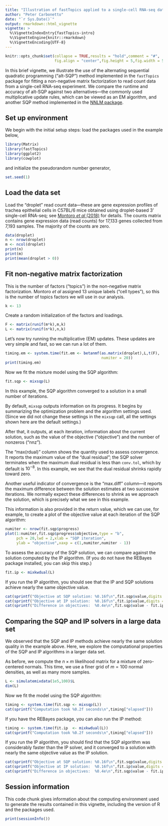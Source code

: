 ```yaml
---
title: "Illustration of fastTopics applied to a single-cell RNA-seq data set"
author: "Peter Carbonetto"
date: "`r Sys.Date()`"
output: rmarkdown::html_vignette
vignette: >
  %\VignetteIndexEntry{fastTopics-intro}
  %\VignetteEngine{knitr::rmarkdown}
  %\VignetteEncoding{UTF-8}
---
```


```r
knitr::opts_chunk$set(collapse = TRUE,results = "hold",comment = "#",
                      fig.align = "center",fig.height = 5,fig.width = 5)
```

In this brief vignette, we illustrate the use of the alternating
sequential quadratic programming ("alt-SQP") method implemented in the
`fastTopics` package for fitting a non-negative matrix factorization
to read count data from a single-cell RNA-seq experiment. We compare
the runtime and accuracy of alt-SQP against two alternatives---the
commonly used multiplicative update rules, which can be viewed as an
EM algorithm, and another SQP method implemented in the
[NNLM package][NNLM].

## Set up environment

We begin with the initial setup steps: load the packages used in the
example below,

```r
library(Matrix)
library(fastTopics)
library(ggplot2)
library(cowplot)
```

and initialize the pseudorandom number generator,

```r
set.seed(1)
```

## Load the data set

Load the "droplet" read count data---these are gene expression
profiles of trachea epithelial cells in C57BL/6 mice obtained using
droplet-based 3' single-cell RNA-seq; see [Montoro *et al*
(2018)][montoro-paper] for details. The counts matrix contains gene
expression data (read counts) for 17,133 genes collected from 7,193
samples. The majority of the counts are zero.

```r
data(droplet)
n <- nrow(droplet)
m <- ncol(droplet)
print(n)
print(m)
print(mean(droplet > 0))
```

## Fit non-negative matrix factorization

This is the number of factors ("topics") in the non-negative matrix
factorization. Montoro *et al* assigned 13 unique labels ("cell
types"), so this is the number of topics factors we will use in our
analysis.

```r
k <- 13
```

Create a random initialization of the factors and loadings.

```r
F <- matrix(runif(m*k),m,k)
L <- matrix(runif(n*k),n,k)
```

Let's now try running the multiplicative (EM) updates. These updates
are very simple and fast, so we can run a lot of them.

```r
timing.em <- system.time(fit.em <- betanmf(as.matrix(droplet),L,t(F),
                                           numiter = 20))
print(timing.em)
```

Now we fit the mixture model using the SQP algorithm:

```r
fit.sqp <- mixsqp(L)
```

In this example, the SQP algorithm converged to a solution in a small
number of iterations.

By default, `mixsqp` outputs information on its progress. It begins by
summarizing the optimization problem and the algorithm settings used.
(Since we did not change these settings in the `mixsqp` call, all the
settings shown here are the default settings.)

After that, it outputs, at each iteration, information about the
current solution, such as the value of the objective ("objective") and
the number of nonzeros ("nnz").

The "max(rdual)" column shows the quantity used to assess convergence.
It reports the maximum value of the "dual residual"; the SQP solver
terminates when the maximum dual residual is less than `conv.tol`,
which by default is $10^{-8}$. In this example, we see that the dual
residual shrinks rapidly toward zero.

Another useful indicator of convergence is the "max.diff" column---it
reports the maximum difference between the solution estimates at two
successive iterations. We normally expect these differences to shrink
as we approach the solution, which is precisely what we see in this
example.

This information is also provided in the return value, which we can
use, for example, to create a plot of the objective value at each
iteration of the SQP algorithm:

```r
numiter <- nrow(fit.sqp$progress)
plot(1:numiter,fit.sqp$progress$objective,type = "b",
     pch = 20,lwd = 2,xlab = "SQP iteration",
     ylab = "objective",xaxp = c(1,numiter,numiter - 1))
```

To assess the accuracy of the SQP solution, we can compare against the
solution computed by the IP algorithm. (If you do not have the REBayes
package installed, you can skip this step.)

```r
fit.ip <- mixkwdual(L)
```

If you run the IP algorithm, you should see that the IP and SQP
solutions achieve nearly the same objective value.

```r
cat(sprintf("Objective at SQP solution: %0.16f\n",fit.sqp$value,digits = 16))
cat(sprintf("Objective at IP solution:  %0.16f\n",fit.ip$value,digits = 16))
cat(sprintf("Difference in objectives:  %0.4e\n",fit.sqp$value - fit.ip$value))
```

## Comparing the SQP and IP solvers in a large data set

We observed that the SQP and IP methods achieve nearly the same
solution quality in the example above. Here, we explore the
computational properties of the SQP and IP algorithms in a larger data
set.

As before, we compute the $n \times m$ likelihood matrix for a mixture
of zero-centered normals. This time, we use a finer grid of $m = 100$
normal densities, as well as many more samples.

```r
L <- simulatemixdata(1e5,100)$L
dim(L)
```

Now we fit the model using the SQP algorithm:

```r
timing <- system.time(fit.sqp <- mixsqp(L))
cat(sprintf("Computation took %0.2f seconds\n",timing["elapsed"]))
```

If you have the REBayes package, you can also run the IP method:

```r
timing <- system.time(fit.ip  <- mixkwdual(L))
cat(sprintf("Computation took %0.2f seconds\n",timing["elapsed"]))
```

If you run the IP algorithm, you should find that the SQP algorithm was
considerably faster than the IP solver, and it converged to a solution
with nearly the same objective value as the IP solution.

```r
cat(sprintf("Objective at SQP solution: %0.16f\n",fit.sqp$value,digits = 16))
cat(sprintf("Objective at IP solution:  %0.16f\n",fit.ip$value,digits = 16))
cat(sprintf("Difference in objectives:  %0.4e\n",fit.sqp$value - fit.ip$value))
```

## Session information

This code chunk gives information about the computing environment used
to generate the results contained in this vignette, including the
version of R and the packages used.

```r
print(sessionInfo())
```

[montoro-paper]: http://dx.doi.org/10.1038/s41586-018-0393-7
[NNLM]: https://cran.r-project.org/package=NNLM
